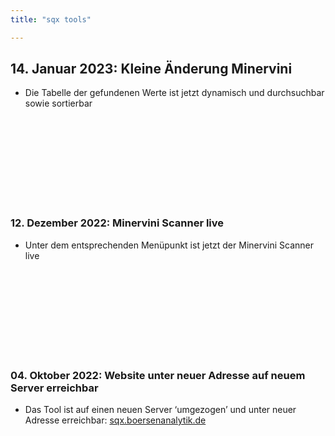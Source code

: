 ```yaml
---
title: "sqx tools"

---
```


## 14. Januar 2023: Kleine Änderung Minervini


* Die Tabelle der gefundenen Werte ist jetzt dynamisch und durchsuchbar sowie sortierbar


<br/><br/>
<br/><br/>
<br/><br/>
<br/><br/>

### 12. Dezember 2022: Minervini Scanner live

* Unter dem entsprechenden Menüpunkt ist jetzt der Minervini Scanner live

<br/><br/>
<br/><br/>
<br/><br/>
<br/><br/>

### 04. Oktober 2022: Website unter neuer Adresse auf neuem Server erreichbar

* Das Tool ist auf einen neuen Server 'umgezogen' und unter neuer Adresse erreichbar: [sqx.boersenanalytik.de](http://sqx.boersenanalytik.de)



